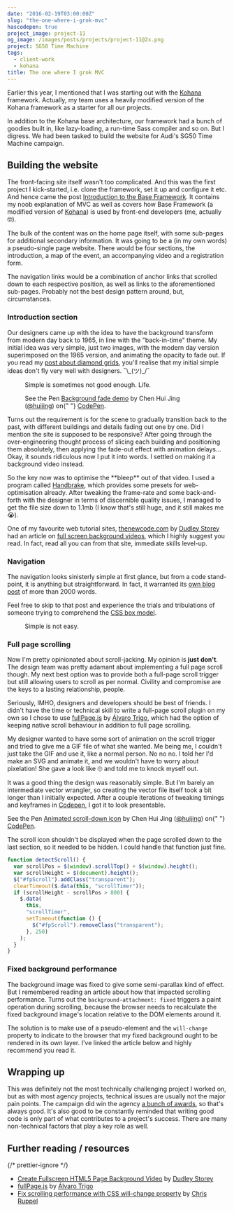 ```yaml
---
date: "2016-02-19T03:00:00Z"
slug: "the-one-where-i-grok-mvc"
hascodepen: true
project_image: project-11
og_image: /images/posts/projects/project-11@2x.png
project: SG50 Time Machine
tags:
  - client-work
  - kohana
title: The one where I grok MVC
---
```



Earlier this year, I mentioned that I was starting out with the [Kohana](https://kohanaframework.org/) framework. Actually, my team uses a heavily modified version of the Kohana framework as a starter for all our projects.

In addition to the Kohana base architecture, our framework had a bunch of goodies built in, like lazy-loading, a run-time Sass compiler and so on. But I digress. We had been tasked to build the website for Audi's SG50 Time Machine campaign.

<Img4w fileName="posts/sg50/sg50" fileType="jpg" alt="A Drive Back in Time" />

## Building the website

The front-facing site itself wasn't too complicated. And this was the first project I kick-started, i.e. clone the framework, set it up and configure it etc. And hence came the post [Introduction to the Base Framework](/blog/intro-to-base-framework/). It contains my noob explanation of MVC as well as covers how Base Framework (a modified version of [Kohana](https://kohanaframework.org/)) is used by front-end developers (me, actually <span class="emoji" role="img" tabindex="0" aria-label="nerd face">&#x1F913;</span>).

The bulk of the content was on the home page itself, with some sub-pages for additional secondary information. It was going to be a (in my own words) a pseudo-single page website. There would be four sections, the introduction, a map of the event, an accompanying video and a registration form.

The navigation links would be a combination of anchor links that scrolled down to each respective position, as well as links to the aforementioned sub-pages. Probably not the best design pattern around, but, circumstances.

### Introduction section

Our designers came up with the idea to have the background transform from modern day back to 1965, in line with the "back-in-time" theme. My initial idea was very simple, just two images, with the modern day version superimposed on the 1965 version, and animating the opacity to fade out. If you read my [post about diamond grids](/blog/diamond-grid-using-sass/), you'll realise that my initial simple ideas don't fly very well with designers. <span class="kaomoji">¯\\\_(ツ)\_/¯</span>

<figure>
  <figcaption>Simple is sometimes not good enough. Life.</figcaption>
  <p
    data-height="385"
    data-theme-id="9162"
    data-slug-hash="vLMyax"
    data-default-tab="result"
    data-user="huijing"
    class="codepen"
  >
    See the Pen <a href="http://codepen.io/huijing/pen/vLMyax/">Background fade demo</a> by Chen Hui
    Jing (<a href="http://codepen.io/huijing">@huijing</a>) on{" "}
    <a href="http://codepen.io">CodePen</a>.
  </p>
</figure>

Turns out the requirement is for the scene to gradually transition back to the past, with different buildings and details fading out one by one. Did I mention the site is supposed to be responsive? After going through the over-engineering thought process of slicing each building and positioning them absolutely, then applying the fade-out effect with animation delays... Okay, it sounds ridiculous now I put it into words. I settled on making it a background video instead.

So the key now was to optimise the \*\*bleep\*\* out of that video. I used a program called [Handbrake](https://handbrake.fr/), which provides some presets for web-optimisation already. After tweaking the frame-rate and some back-and-forth with the designer in terms of discernible quality issues, I managed to get the file size down to 1.1mb (I know that's still huge, and it still makes me <span class="emoji" role="img" tabindex="0" aria-label="loudly crying face">&#x1F62D;</span>).

One of my favourite web tutorial sites, [thenewcode.com](http://thenewcode.com) by [Dudley Storey](https://twitter.com/dudleystorey) had an article on [full screen background videos](http://thenewcode.com/777/Create-Fullscreen-HTML5-Page-Background-Video), which I highly suggest you read. In fact, read all you can from that site, immediate skills level-up.

### Navigation

The navigation looks sinisterly simple at first glance, but from a code stand-point, it is anything but straightforward. In fact, it warranted its [own blog post](/blog/that-navigation-bar-design/) of more than 2000 words.

Feel free to skip to that post and experience the trials and tribulations of someone trying to comprehend the [CSS box model](https://developer.mozilla.org/en-US/docs/Web/CSS/CSS_Box_Model/Introduction_to_the_CSS_box_model).

<figure>
  <figcaption>Simple is not easy.</figcaption>
  <Img4w fileName="posts/sg50/sg50" fileType="jpg" alt="Site navigation" />
</figure>

### Full page scrolling

Now I'm pretty opinionated about scroll-jacking. My opinion is **just don't**. The design team was pretty adamant about implementing a full page scroll though. My next best option was to provide both a full-page scroll trigger but still allowing users to scroll as per normal. Civility and compromise are the keys to a lasting relationship, people.

Seriously, IMHO, designers and developers should be best of friends. I didn't have the time or technical skill to write a full-page scroll plugin on my own so I chose to use [fullPage.js](http://alvarotrigo.com/fullPage/) by [Álvaro Trigo](http://alvarotrigo.com/), which had the option of keeping native scroll behaviour in addition to full page scrolling.

My designer wanted to have some sort of animation on the scroll trigger and tried to give me a GIF file of what she wanted. Me being me, I couldn't just take the GIF and use it, like a normal person. No no no. I told her I'd make an SVG and animate it, and we wouldn't have to worry about pixelation! She gave a look like <span class="emoji" role="img" tabindex="0" aria-label="face with rolling eyes">&#x1F644;</span> and told me to knock myself out.

It was a good thing the design was reasonably simple. But I'm barely an intermediate vector wrangler, so creating the vector file itself took a bit longer than I initially expected. After a couple iterations of tweaking timings and keyframes in [Codepen](http://codepen.io/huijing/pen/EjOrOe), I got it to look presentable.

<p
  data-height="200"
  data-theme-id="9162"
  data-slug-hash="EjOrOe"
  data-default-tab="result"
  data-user="huijing"
  class="codepen"
>
  See the Pen <a href="http://codepen.io/huijing/pen/EjOrOe/">Animated scroll-down icon</a> by Chen
  Hui Jing (<a href="http://codepen.io/huijing">@huijing</a>) on{" "}
  <a href="http://codepen.io">CodePen</a>.
</p>

The scroll icon shouldn't be displayed when the page scrolled down to the last section, so it needed to be hidden. I could handle that function just fine.

```js
function detectScroll() {
  var scrollPos = $(window).scrollTop() + $(window).height();
  var scrollHeight = $(document).height();
  $("#fpScroll").addClass("transparent");
  clearTimeout($.data(this, "scrollTimer"));
  if (scrollHeight - scrollPos > 800) {
    $.data(
      this,
      "scrollTimer",
      setTimeout(function () {
        $("#fpScroll").removeClass("transparent");
      }, 250)
    );
  }
}
```

### Fixed background performance

The background image was fixed to give some semi-parallax kind of effect. But I remembered reading an article about how that impacted scrolling performance. Turns out the `background-attachment: fixed` triggers a paint operation during scrolling, because the browser needs to recalculate the fixed background image's location relative to the DOM elements around it.

The solution is to make use of a pseudo-element and the `will-change` property to indicate to the browser that my fixed background ought to be rendered in its own layer. I've linked the article below and highly recommend you read it.

## Wrapping up

This was definitely not the most technically challenging project I worked on, but as with most agency projects, technical issues are usually not the major pain points. The campaign did win the agency [a bunch of awards](http://www.marketing-interactive.com/events/audi-and-publicis-secure-top-spots-at-mob-ex-2016/), so that's always good. It's also good to be constantly reminded that writing good code is only part of what contributes to a project's success. There are many non-technical factors that play a key role as well.

## Further reading / resources

{/* prettier-ignore */}
<ul>
  <li class="no-margin"><a href="http://thenewcode.com/777/Create-Fullscreen-HTML5-Page-Background-Video">Create Fullscreen HTML5 Page Background Video</a> by <a href="https://twitter.com/dudleystorey">Dudley Storey</a></li>
  <li class="no-margin"><a href="http://alvarotrigo.com/fullPage/">fullPage.js</a> by <a href="http://alvarotrigo.com/">Álvaro Trigo</a></li>
  <li><a href="http://fourkitchens.com/blog/article/fix-scrolling-performance-css-will-change-property">Fix scrolling performance with CSS will-change property</a> by <a href="https://chrisruppel.com/">Chris Ruppel</a></li>
</ul>
